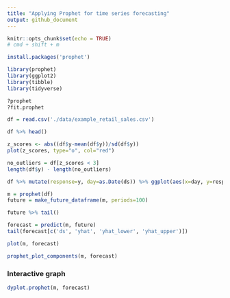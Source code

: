```yaml
---
title: "Applying Prophet for time series forecasting"
output: github_document
---
```


```r
knitr::opts_chunk$set(echo = TRUE)
# cmd + shift + m
```



```r
install.packages('prophet')
```



```r
library(prophet)
library(ggplot2)
library(tibble)
library(tidyverse)
```


```r
?prophet
?fit.prophet
```



```r
df = read.csv('./data/example_retail_sales.csv')
```


```r
df %>% head()
```


```r
z_scores <- abs((df$y-mean(df$y))/sd(df$y))
plot(z_scores, type="o", col="red")
```


```r
no_outliers = df[z_scores < 3]
length(df$y) - length(no_outliers)
```


```r
df %>% mutate(response=y, day=as.Date(ds)) %>% ggplot(aes(x=day, y=response)) + geom_line()
```


```r
m = prophet(df)
future = make_future_dataframe(m, periods=100)
```


```r
future %>% tail()
```

```r
forecast = predict(m, future)
tail(forecast[c('ds', 'yhat', 'yhat_lower', 'yhat_upper')])
```


```r
plot(m, forecast)
```


```r
prophet_plot_components(m, forecast)
```


### Interactive graph
```r
dyplot.prophet(m, forecast)
```



















